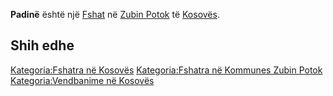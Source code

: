 {{Fshat në Kosovës
 | Emri                = Padinë
| sqi_N_name = Padinë
| sqi_N_FULL_NAME_RO = Padinë
| sqi_N_FULL_NAME_ND_RO = Padine
| sqi_N_SORT_NAME_RG = PADINE
| sqi_N_FULL_NAME_RG = Padinë
| sqi_N_FULL_NAME_ND_RG = Padine
| srp_N_name = Padine
| srp_N_FULL_NAME_RO = Padine
| srp_N_FULL_NAME_ND_RO = Padine
| srp_N_SORT_NAME_RG = PADINE
| srp_N_FULL_NAME_RG = Padine
| srp_N_FULL_NAME_ND_RG = Padine
| srp_NS_name = Падине
| srp_NS_FULL_NAME_RO = Падине
| srp_NS_FULL_NAME_ND_RO = Падине
| srp_NS_SORT_NAME_RG = ПАДИНЕ
| srp_NS_FULL_NAME_RG = Падине
| srp_NS_FULL_NAME_ND_RG = Падине

 | Emri (Rasa dhanore) = 
 | Figura              = 
 | Shteti              = Kosovo
 | Komuna              = Zubin Potok
 | Kodi postar         = 
 | Sipërfaqja          = 

 | Popullsia           = 

 | Regj. i popullsisë  = 
 | Dend. e popullsisë  = 
 | Faqja zyrtare       = 
 <!--- Koordinatat ----> 
 | Gjerësia            = 42.959722
 | Gjatësia            = 20.715278
 | Lartësia            = 
}}
'''Padinë''' është një [[Fshat]] në [[Zubin Potok]] të [[Kosovës]].

<!-- == Gjeografia == -->
<!-- == Historia == -->
<!-- == Demografia == -->
== Shih edhe ==
{{Komuna Zubin Potok}}
{{Kosovo-Administrata-Cung}}

[[Kategoria:Fshatra në Kosovës]]
[[Kategoria:Fshatra në Kommunes Zubin Potok]]
[[Kategoria:Vendbanime në Kosovës]]